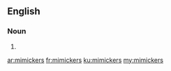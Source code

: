 ==English==

===Noun===
{{head|en}}

# {{plural of|mimicker}}

[[ar:mimickers]]
[[fr:mimickers]]
[[ku:mimickers]]
[[my:mimickers]]